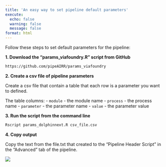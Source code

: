 ---
title: 'An easy way to set pipeline default parameters'
execute:
  echo: false
  warning: false
  message: false
format: html
---

Follow these steps to set default parameters for the pipeline:

**1. Download the "params_viafoundry.R" script from GitHub**

```bash
https://github.com/pipeAIRR/params_viafoundry
```

**2. Create a csv file of pipeline parameters**

Create a csv file that contain a table that each row is a parameter you want to defined.

The table columns:
- `module` - the module name
- `process` - the process name
- `parameter` - the parameter name
- `value` - the parameter value

**3. Run the script from the command line**

```bash
Rscript params_dolphinnext.R csv_file.csv
```

**4. Copy output ** 

Copy the text from the file.txt that created to the "Pipeline Header Script" in the "Advanced" tab of the pipeline.

![](https://ajeuwbhvhr.cloudimg.io/colony-recorder.s3.amazonaws.com/files/2023-08-13/c68a55fc-ce0c-4db4-b367-8e4fe751b859/screenshot.png?tl_px=130,72&br_px=989,553&force_format=png&width=560.0)
